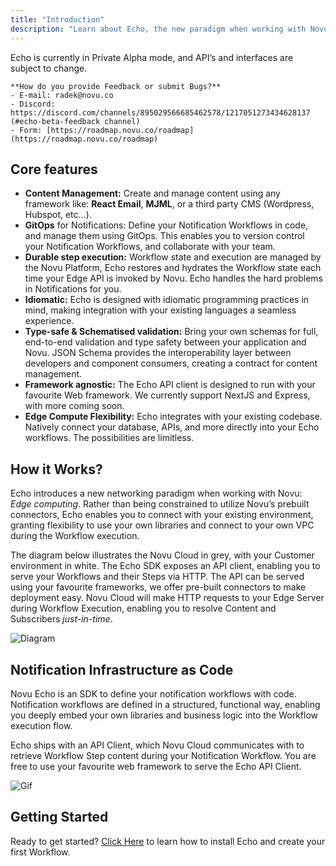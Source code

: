 ```yaml
---
title: "Introduction"
description: "Learn about Echo, the new paradigm when working with Novu."
---
```


<Warning>
    Echo is currently in Private Alpha mode, and API’s and interfaces are subject to change.

    **How do you provide Feedback or submit Bugs?**
    - E-mail: radek@novu.co
    - Discord: https://discord.com/channels/895029566685462578/1217051273434628137 (#echo-beta-feedback channel)
    - Form: [https://roadmap.novu.co/roadmap](https://roadmap.novu.co/roadmap)
</Warning>

## Core features

- **Content Management:** Create and manage content using any framework like: **React Email**, **MJML**, or a third party CMS (Wordpress, Hubspot, etc...).
- **GitOps** for Notifications: Define your Notification Workflows in code, and manage them using GitOps. This enables you to version control your Notification Workflows, and collaborate with your team.
- **Durable step execution:** Workflow state and execution are managed by the Novu Platform, Echo restores and hydrates the Workflow state each time your Edge API is invoked by Novu. Echo handles the hard problems in Notifications for you.
- **Idiomatic:** Echo is designed with idiomatic programming practices in mind, making integration with your existing languages a seamless experience.
- **Type-safe & Schematised validation:** Bring your own schemas for full, end-to-end validation and type safety between your application and Novu. JSON Schema provides the interoperability layer between developers and component consumers, creating a contract for content management.
- **Framework agnostic:** The Echo API client is designed to run with your favourite Web framework. We currently support NextJS and Express, with more coming soon.
- **Edge Compute Flexibility:** Echo integrates with your existing codebase. Natively connect your database, APIs, and more directly into your Echo workflows. The possibilities are limitless.

## How it Works?

Echo introduces a new networking paradigm when working with Novu: *Edge computing*. Rather than being constrained to utilize Novu’s prebuilt connectors, Echo enables you to connect with your existing environment, granting flexibility to use your own libraries and connect to your own VPC during the Workflow execution.

The diagram below illustrates the Novu Cloud in grey, with your Customer environment in white. The Echo SDK exposes an API client, enabling you to serve your Workflows and their Steps via HTTP. The API can be served using your favourite frameworks, we offer pre-built connectors to make deployment easy. Novu Cloud will make HTTP requests to your Edge Server during Workflow Execution, enabling you to resolve Content and Subscribers *just-in-time*.

![Diagram](/images/echo/diagram.png)

## Notification Infrastructure as Code

Novu Echo is an SDK to define your notification workflows with code. Notification workflows are defined in a structured, functional way, enabling you deeply embed your own libraries and business logic into the Workflow execution flow.

Echo ships with an API Client, which Novu Cloud communicates with to retrieve Workflow Step content during your Notification Workflow. You are free to use your favourite web framework to serve the Echo API Client.

![Gif](/images/echo/echo-gif.gif)

## Getting Started

Ready to get started? [Click Here](/echo/quickstart) to learn how to install Echo and create your first Workflow.
